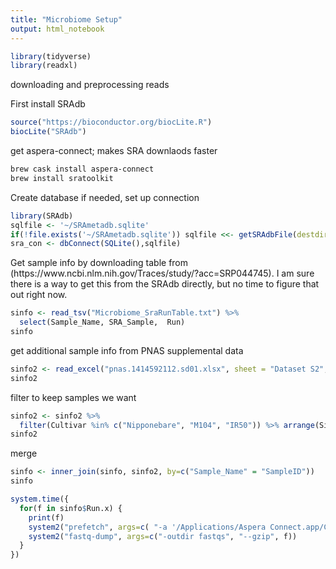 ```yaml
---
title: "Microbiome Setup"
output: html_notebook
---
```


```r
library(tidyverse)
library(readxl)
```


downloading and preprocessing reads

First install SRAdb
```r
source("https://bioconductor.org/biocLite.R")
biocLite("SRAdb")
```

get aspera-connect; makes SRA downlaods faster
```bash
brew cask install aspera-connect
brew install sratoolkit
```

Create database if needed, set up connection
```r
library(SRAdb)
sqlfile <- '~/SRAmetadb.sqlite'
if(!file.exists('~/SRAmetadb.sqlite')) sqlfile <<- getSRAdbFile(destdir="~")
sra_con <- dbConnect(SQLite(),sqlfile)
```

Get sample info by downloading table from (https://www.ncbi.nlm.nih.gov/Traces/study/?acc=SRP044745).  I am sure there is a way to get this from the SRAdb directly, but no time to figure that out right now.
```r
sinfo <- read_tsv("Microbiome_SraRunTable.txt") %>%
  select(Sample_Name, SRA_Sample,  Run)
sinfo
```

get additional sample info from PNAS supplemental data

```r
sinfo2 <- read_excel("pnas.1414592112.sd01.xlsx", sheet = "Dataset S2", skip = 1)
sinfo2
```

filter to keep samples we want

```r
sinfo2 <- sinfo2 %>% 
  filter(Cultivar %in% c("Nipponebare", "M104", "IR50")) %>% arrange(Site, Cultivar, Compartment)
sinfo2
```

merge

```r
sinfo <- inner_join(sinfo, sinfo2, by=c("Sample_Name" = "SampleID"))
sinfo
```

```r
system.time({
  for(f in sinfo$Run.x) {
    print(f)
    system2("prefetch", args=c( "-a '/Applications/Aspera Connect.app/Contents/Resources/ascp|/Applications/Aspera Connect.app/Contents/Resources/asperaweb_id_dsa.putty'", f))
    system2("fastq-dump", args=c("-outdir fastqs", "--gzip", f))
  }
})
```

